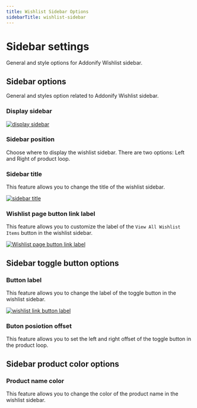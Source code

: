 ```yaml
---
title: Wishlist Sidebar Options
sidebarTitle: wishlist-sidebar
---
```


# Sidebar settings

General and style options for Addonify Wishlist sidebar.

## Sidebar options

General and styles option related to Addonify Wishlist sidebar.

### Display sidebar

[![display sidebar](/products/wishlist/wishlist-sidebar.png)](/products/wishlist/wishlist-sidebar.png)

### Sidebar position

Choose where to display the wishlist sidebar. There are two options: Left and Right of product loop.

### Sidebar title

This feature allows you to change the title of the wishlist sidebar.

[![sidebar title](/products/wishlist/sidebar-title.png)](/products/wishlist/sidebar-title.png)


### Wishlist page button link label

This feature allows you to customize the label of the `View All Wishlist Items` button in the wishlist sidebar.

[![Wishlist page button link label](/products/wishlist/wishlist-link-button.png)](/products/wishlist/wishlist-link-button.png)


## Sidebar toggle button options

### Button label

This feature allows you to change the label of the toggle button in the wishlist sidebar.


[![wishlist link button label](/products/wishlist/sidebar-toggle-button-label.png)](/products/wishlist/sidebar-toggle-button-label.png)


### Buton posiotion offset

This feature allows you to set the left and right offset of the toggle button in the product loop.



## Sidebar product color options

### Product name color

This feature allows you to change the color of the product name in the wishlist sidebar.